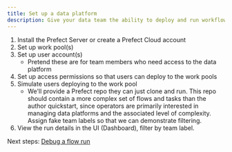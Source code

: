 ```yaml
---
title: Set up a data platform
description: Give your data team the ability to deploy and run workflows.
---
```


1. Install the Prefect Server or create a Prefect Cloud account
2. Set up work pool(s)
3. Set up user account(s)
   - Pretend these are for team members who need access to the data platform
4. Set up access permissions so that users can deploy to the work pools
5. Simulate users deploying to the work pool
   - We'll provide a Prefect repo they can just clone and run. This repo should contain a more complex set of flows and tasks than the author quickstart, since operators are primarily interested in managing data platforms and the associated level of complexity. Assign fake team labels so that we can demonstrate filtering.
6. View the run details in the UI (Dashboard), filter by team label.

Next steps: [Debug a flow run](/v3/tutorials/debug)
